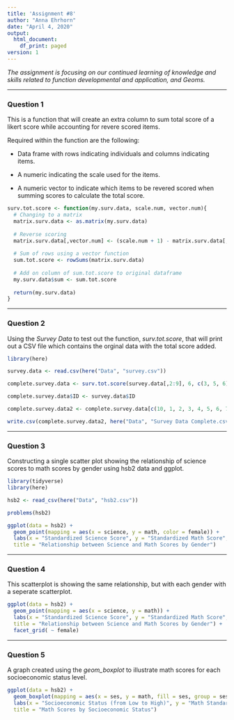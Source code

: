 ---
title: 'Assignment #8'
author: "Anna Ehrhorn"
date: "April 4, 2020"
output:
  html_document:
    df_print: paged
version: 1
---


*The assignment is focusing on our continued learning of knowledge and skills*
*related to function developmental and application, and Geoms.*


***
### Question 1

This is a function that will create an extra column 
to sum total score of a likert score while accounting for revere scored items.

Required within the function are the following:

* Data frame with rows indicating individuals and columns indicating items.

* A numeric indicating the scale used for the items.

* A numeric vector to indicate which items to be revered scored when summing 
scores to calculate the total score.

```{r}
surv.tot.score <- function(my.surv.data, scale.num, vector.num){
  # Changing to a matrix
  matrix.surv.data <- as.matrix(my.surv.data)
  
  # Reverse scoring
  matrix.surv.data[,vector.num] <- (scale.num + 1) - matrix.surv.data[,vector.num]
  
  # Sum of rows using a vector function
  sum.tot.score <- rowSums(matrix.surv.data)
  
  # Add on column of sum.tot.score to original dataframe
  my.surv.data$sum <- sum.tot.score
  
  return(my.surv.data)
}
```


***
### Question 2

Using the *Survey Data* to test out the function, *surv.tot.score*, that will 
print out a CSV file which contains the orginal data with the total score added. 

```{r include=FALSE}
library(here)

survey.data <- read.csv(here("Data", "survey.csv"))
```

```{r}
complete.survey.data <- surv.tot.score(survey.data[,2:9], 6, c(3, 5, 6))

complete.survey.data$ID <- survey.data$ID

complete.survey.data2 <- complete.survey.data[c(10, 1, 2, 3, 4, 5, 6, 7, 8, 9)]

write.csv(complete.survey.data2, here("Data", "Survey Data Complete.csv"))
```


***
### Question 3

Constructing a single scatter plot showing the relationship of science scores
to math scores by gender using hsb2 data and ggplot.

```{r include=FALSE}
library(tidyverse)
library(here)

hsb2 <- read_csv(here("Data", "hsb2.csv"))

problems(hsb2)
```

```{r}
ggplot(data = hsb2) +
  geom_point(mapping = aes(x = science, y = math, color = female)) +
  labs(x = "Standardized Science Score", y = "Standardized Math Score", 
  title = "Relationship between Science and Math Scores by Gender")
```


***
### Question 4

This scatterplot is showing the same relationship, but with each gender with a 
seperate scatterplot.

```{r}
ggplot(data = hsb2) +
  geom_point(mapping = aes(x = science, y = math)) +
  labs(x = "Standardized Science Score", y = "Standardized Math Score", 
  title = "Relationship between Science and Math Scores by Gender") +
  facet_grid( ~ female)
```


***
### Question 5

A graph created using the *geom_boxplot* to illustrate math scores for each 
socioeconomic status level.

```{r}
ggplot(data = hsb2) +
  geom_boxplot(mapping = aes(x = ses, y = math, fill = ses, group = ses)) +
  labs(x = "Socioeconomic Status (from Low to High)", y = "Math Standard Score", 
  title = "Math Scores by Socioeconomic Status")
```


